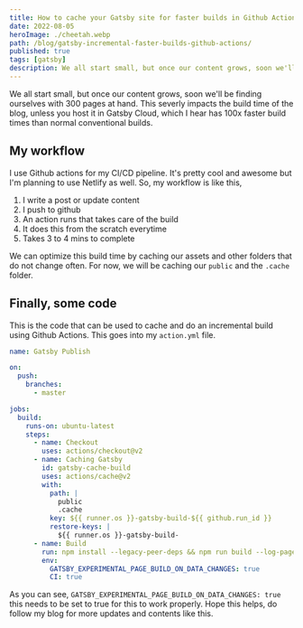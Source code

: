 ```yaml
---
title: How to cache your Gatsby site for faster builds in Github Actions?
date: 2022-08-05
heroImage: ./cheetah.webp
path: /blog/gatsby-incremental-faster-builds-github-actions/
published: true
tags: [gatsby]
description: We all start small, but once our content grows, soon we'll be finding ourselves with 300 pages at hand. This severly impacts the build time of the blog, unless you host it in Gatsby Cloud, which I hear has 100x faster build times than normal conventional builds. Click to read more...
---
```


We all start small, but once our content grows, soon we'll be finding ourselves with 300 pages at hand. This severly impacts the build time of the blog, unless you host it in Gatsby Cloud, which I hear has 100x faster build times than normal conventional builds.

## My workflow
I use Github actions for my CI/CD pipeline. It's pretty cool and awesome but I'm planning to use Netlify as well. So, my workflow is like this,
1. I write a post or update content
2. I push to github
3. An action runs that takes care of the build
4. It does this from the scratch everytime
5. Takes 3 to 4 mins to complete

We can optimize this build time by caching our assets and other folders that do not change often. For now, we will be caching our `public` and the `.cache` folder.

## Finally, some code
This is the code that can be used to cache and do an incremental build using Github Actions. This goes into my `action.yml` file.
```yml
name: Gatsby Publish

on:
  push:
    branches:
      - master

jobs:
  build:
    runs-on: ubuntu-latest
    steps:
      - name: Checkout
        uses: actions/checkout@v2
      - name: Caching Gatsby
        id: gatsby-cache-build
        uses: actions/cache@v2
        with:
          path: |
            public
            .cache
          key: ${{ runner.os }}-gatsby-build-${{ github.run_id }}
          restore-keys: |
            ${{ runner.os }}-gatsby-build-
      - name: Build
        run: npm install --legacy-peer-deps && npm run build --log-pages
        env:
          GATSBY_EXPERIMENTAL_PAGE_BUILD_ON_DATA_CHANGES: true
          CI: true
```

As you can see, `GATSBY_EXPERIMENTAL_PAGE_BUILD_ON_DATA_CHANGES: true` this needs to be set to true for this to work properly. Hope this helps, do follow my blog for more updates and contents like this.